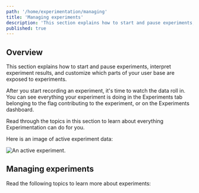 ```yaml
---
path: '/home/experimentation/managing'
title: 'Managing experiments'
description: 'This section explains how to start and pause experiments, interpret experiment results, and customize which parts of your user base are exposed to experiments. Read through the topics in this section to learn about everything Experimentation can do for you.'
published: true
---
```


## Overview

This section explains how to start and pause experiments, interpret experiment results, and customize which parts of your user base are exposed to experiments.

After you start recording an experiment, it's time to watch the data roll in. You can see everything your experiment is doing in the Experiments tab belonging to the flag contributing to the experiment, or on the Experiments dashboard.

Read through the topics in this section to learn about everything Experimentation can do for you.

Here is an image of active experiment data:

![An active experiment.](../../images/experiment-running.png)

## Managing experiments

Read the following topics to learn more about experiments:

<ChildPageList path="/home/experimentation/managing" unsorted="true" />
